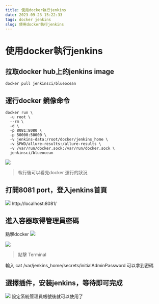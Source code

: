 ```yaml
---
title: 使用docker執行jenkins
date: 2023-09-23 15:22:33
tags: docker jenkins
slug: 使用docker執行jenkins
---
```


# 使用docker執行jenkins

## 拉取docker hub上的jenkins image
```
docker pull jenkinsci/blueocean
```

## 運行docker 鏡像命令

```
docker run \
  -u root \
  --rm \
  -d \
  -p 8081:8080 \
  -p 50000:50000 \
  -v jenkins-data:/root/docker/jenkins_home \
  -v $PWD/allure-results:/allure-results \
  -v /var/run/docker.sock:/var/run/docker.sock \
  jenkinsci/blueocean
```

![](https://hackmd.io/_uploads/HJaG4-2y6.png)
> 執行後可以看見docker 運行的狀況

## 打開8081 port，登入jenkins首頁
![](https://hackmd.io/_uploads/SyJLEWnJp.png)
http://localhost:8081/

## 進入容器取得管理員密碼

點擊docker
![](https://hackmd.io/_uploads/rytAVWhkT.png)

![](https://hackmd.io/_uploads/BydZSbnyT.png)
>點擊 Terminal 

輸入 cat /var/jenkins_home/secrets/initialAdminPassword
可以拿到密碼

## 選擇插件，安装jenkins，等待即可完成
![](https://hackmd.io/_uploads/HJlSPZ21a.png)
設定系統管理員帳號後就可以使用了